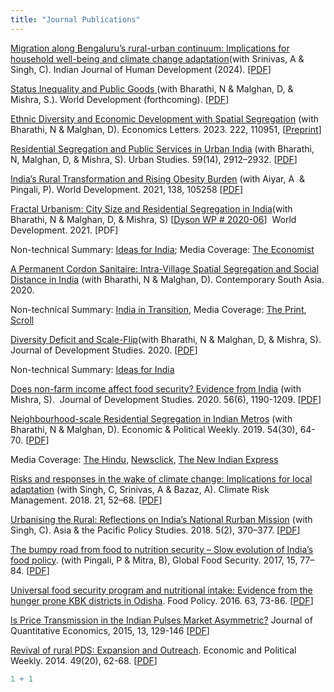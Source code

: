 ```yaml
---
title: "Journal Publications"
---
```


[Migration along Bengaluru’s rural-urban continuum: Implications for household well-being and climate change adaptation ](https://journals.sagepub.com/doi/10.1177/09737030241244572)(with Srinivas, A & Singh, C). Indian Journal of Human Development (2024). \[[PDF](https://www.dropbox.com/scl/fi/0nu3r97dusksb4q1rwwg2/IJHD_2024.pdf?rlkey=xgenag0ddwr5e28rpxln02edf&st=mutg7flr&dl=0)\]

[Status Inequality and Public Goods ](https://www.sciencedirect.com/science/article/pii/S0305750X23003443?via%3Dihub)[ ](https://www.sciencedirect.com/science/article/pii/S0305750X21000097)(with Bharathi, N & Malghan, D, & Mishra, S.). World Development (forthcoming). \[[PDF](https://www.dropbox.com/scl/fi/n2nzb3imat80syi420uhj/statusHierarchy_WD.pdf?rlkey=vmkgbsxdfkydxga3vrut45u8n&dl=0)\]

[Ethnic Diversity and Economic Development with Spatial Segregation](https://www.sciencedirect.com/science/article/abs/pii/S0165176522004256?dgcid=rss_sd_all) (with Bharathi, N & Malghan, D). Economics Letters. 2023. 222, 110951, \[[Preprint](https://papers.ssrn.com/sol3/papers.cfm?abstract_id=4286132)\]

[Residential Segregation and Public Services in Urban India](https://journals.sagepub.com/doi/10.1177/00420980211072855) (with Bharathi, N, Malghan, D, & Mishra, S). Urban Studies. 59(14), 2912–2932. \[[PDF](https://www.dropbox.com/s/qce4ux4zo3jlhca/USJ2022.pdf?dl=0)\]

[India’s Rural Transformation and Rising Obesity Burden](https://www.sciencedirect.com/science/article/pii/S0305750X20303855?via%3Dihub) (with Aiyar, A  & Pingali, P). World Development. 2021, 138, 105258 \[[PDF](https://www.dropbox.com/home/personal/Personal%20Details/Publications?preview=ruralObesityUrbanShadow.pdf)\]

[Fractal Urbanism: City Size and Residential Segregation in India ](https://www.sciencedirect.com/science/article/pii/S0305750X21000097)(with Bharathi, N & Malghan, D, & Mishra, S) \[[Dyson WP \# 2020-06](https://dyson.cornell.edu/wp-content/uploads/sites/5/2020/07/WP_2020_06-VD.pdf)\]  World Development. 2021. \[PDF\]

Non-technical Summary: [Ideas for India](https://www.ideasforindia.in/topics/urbanisation/residential-segregation-in-urban-india-and-persistence-of-caste-i.html); Media Coverage: [The Economist](https://www.economist.com/asia/2020/07/23/even-as-india-urbanises-caste-discrimination-remains-rife)

[A Permanent Cordon Sanitaire: Intra-Village Spatial Segregation and Social Distance in India](https://www.tandfonline.com/doi/full/10.1080/09584935.2020.1859991) (with Bharathi, N & Malghan, D). Contemporary South Asia. 2020.

Non-technical Summary: [India in Transition](https://casi.sas.upenn.edu/iit/bharathi-malghan-rahman), Media Coverage: [The Print](https://theprint.in/opinion/segregation-in-rural-karnataka-greater-than-local-black-white-division-in-us-south-study/550596/), [Scroll](https://scroll.in/article/979318/what-is-the-extent-of-caste-segregation-in-indian-villages-today-new-data-gives-us-an-idea)

[Diversity Deficit and Scale-Flip](https://www.tandfonline.com/doi/full/10.1080/00220388.2020.1802011)(with Bharathi, N & Malghan, D, & Mishra, S). Journal of Development Studies. 2020. \[[PDF](https://poseidon01.ssrn.com/delivery.php?ID=065004099094074097080028027113113077008034068021065036067103102107017079125003113118017016059047050120097082115005098073066072123047029051078016093098072124028071073060054040125014001082125025074102100026109069101026100098016004079064113085102091072088&EXT=pdf)\]

Non-technical Summary: [Ideas for India](https://www.ideasforindia.in/topics/governance/diversity-and-public-goods-why-the-geographical-unit-of-analysis-matters.html)

[Does non-farm income affect food security? Evidence from India](https://www.tandfonline.com/doi/full/10.1080/00220388.2019.1640871) (with Mishra, S).  Journal of Development Studies. 2020. 56(6), 1190-1209. \[[PDF](https://www.dropbox.com/s/mijsyastqyf63wk/NonFarmFoodSecurity.pdf?dl=0)\]

[Neighbourhood-scale Residential Segregation in Indian Metros](https://www.epw.in/journal/2019/30/notes/neighbourhood-scale-residential-segregation-indian.html) (with Bharathi, N & Malghan, D). Economic & Political Weekly. 2019. 54(30), 64-70. \[[PDF](https://www.dropbox.com/s/oboftollod3xpcm/seg5cities.pdf?dl=0)\]

Media Coverage: [The Hindu](https://www.thehindu.com/news/cities/bangalore/study-reveals-caste-based-segregation-in-bengaluru/article26039905.ece), [Newsclick](https://newsclick.in/myth-caste-free-metropolises), [The New Indian Express](https://www.newindianexpress.com/states/karnataka/2018/jul/22/caste-segregation-still-prevalent-in-cities-study-1846824.html)

[Risks and responses in the wake of climate change: Implications for local adaptation](https://doi.org/10.1016/j.crm.2018.06.001) (with Singh, C, Srinivas, A & Bazaz, A). Climate Risk Management. 2018. 21, 52–68. \[[PDF](https://www.dropbox.com/s/pn11ynbni2llzq4/CRM2018.pdf?dl=0)\]

[Urbanising the Rural: Reflections on India’s National Rurban Mission](https://doi.org/10.1002/app5.234) (with Singh, C). Asia & the Pacific Policy Studies. 2018. 5(2), 370–377. \[[PDF](https://www.dropbox.com/s/vmfiaplhmgonqc6/Rurban.pdf?dl=0)\]

[The bumpy road from food to nutrition security – Slow evolution of India’s food policy](https://doi.org/10.1016/j.gfs.2017.05.002). (with Pingali, P & Mitra, B), Global Food Security. 2017, 15, 77–84. ​\[[PDF](https://www.dropbox.com/s/zrwcpd5c9g8kvgg/GFS2017prePrint.pdf?dl=0)\] 

[Universal food security program and nutritional intake: Evidence from the hunger prone KBK districts in Odisha](https://doi.org/10.1016/j.foodpol.2016.07.003). Food Policy. 2016. 63, 73-86. \[[PDF](https://www.dropbox.com/s/cwp1mu7t4iebryi/Odisha_PDS_Food%20Policy.pdf?dl=0)\] 

[Is Price Transmission in the Indian Pulses Market Asymmetric?](https://link.springer.com/article/10.1007/s40953-015-0008-1) Journal of Quantitative Economics, 2015, 13, 129-146 \[[PDF](https://www.dropbox.com/s/ck3xnx6themawx7/Price%20Transmission_Pulses_JQE.pdf?dl=0)\] 

[Revival of rural PDS: Expansion and Outreach](https://www.epw.in/journal/2014/20/special-articles/revival-rural-public-distribution-system.html). Economic and Political Weekly. 2014. 49(20), 62-68. \[[PDF](https://www.dropbox.com/s/9y4mq5ta4r8a2kq/Revival_of_Rural_Public_Distribution_System_EPW.pdf?dl=0)\]

```r
1 + 1
```
